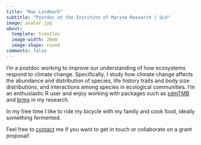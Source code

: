 ```yaml
---
title: "Max Lindmark"
subtitle: "Postdoc at the Institute of Marine Research | SLU"
image: avatar.jpg
about:
  template: trestles
  image-width: 20em
  image-shape: round
comments: false
---
```


::: {.g-col-8}

I'm a postdoc working to improve our understanding of how ecosystems respond to climate change. Specifically, I study how climate change affects the abundance and distribution of species, life history traits and body size distributions, and interactions among species in ecological communities. I'm an enthusiastic R user and enjoy working with packages such as [sdmTMB](https://pbs-assess.github.io/sdmTMB/index.html) and [brms](https://paul-buerkner.github.io/brms/) in my research.

In my free time I like to ride my bicycle with my family and cook food, ideally something fermented.

Feel free to [contact](contact) me if you want to get in touch or collaborate on a grant proposal!

:::
